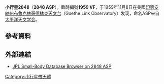 {{Infobox planet 
| minorplanet = yes 
| width = 25em 
| bgcolour = #FFFFC0 
| apsis = 
| name = ASP
| symbol = 
| image = 
| caption = 
| discovery = yes 
| discovery_ref = 
| discoverer = [[哥德林克天文台|哥德林克天文台]]
| discovery_site = 美國[[印第安納州|印第安納州]][[布魯克林_(印第安納州)|布魯克林]]
| discovered = 1959年11月8日
| designations = yes
| mp_name = 2848
| alt_names = 1959 VF
| named_after = [[太平洋天文學會|太平洋天文學會]]
| mp_category = 
| orbit_ref = 
| epoch = May 14, 2008
| aphelion = 3.8322837
| perihelion = 2.5560855
| semimajor = 
| eccentricity = 0.1997690
| period = 2085.1554310
| avg_speed = 
| inclination = 0.91924
| asc_node = 338.92109
| mean_anomaly = 209.26018
| arg_peri = 52.60083
| satellites = 
| physical_characteristics = yes 
| dimensions = 
| mass = 
| density = 
| surface_grav = 
| escape_velocity = 
| sidereal_day = 
| axial_tilt = 
| pole_ecliptic_lat = 
| pole_ecliptic_lon = 
| albedo = 
| temperatures= 
| temp_name1 = 
| mean_temp_1 = 
| max_temp_1 = 
| temp_name2 = 
| max_temp_2 = 
| spectral_type = 
| abs_magnitude = 11.1
}}

'''小行星2848'''（'''2848 ASP'''），臨時編號'''1959 VF'''，于1959年11月8日在美國[[印第安納州|印第安納州]][[布魯克林_(印第安納州)|布魯克林]][[哥德林克天文台|哥德林克天文台]]（Goethe Link Observatory）发现，命名ASP来自[[太平洋天文学会|太平洋天文学会]]。

== 參考資料 ==
{{Reflist}}
== 外部連結 ==
*[http://ssd.jpl.nasa.gov/sbdb.cgi?sstr=2848+ASP JPL Small-Body Database Browser on 2848 ASP] {{Wayback|url=http://ssd.jpl.nasa.gov/sbdb.cgi?sstr=2848+ASP |date=20120307194403 }}

{{Minor Planet Number|[[小行星2847|2847 Parvati]]|[[小行星2849|2849 Shklovskij]]}}
{{小天體}}
{{beltasteroid-stub}}

[[Category:小行星帶天體|Category:小行星帶天體]]